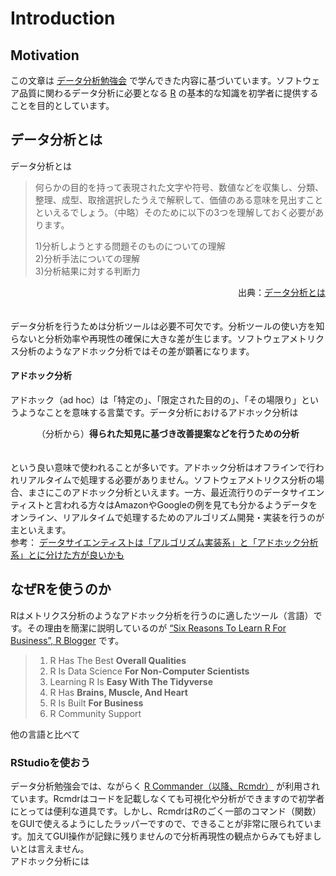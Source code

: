 # Introduction


## Motivation
この文章は [データ分析勉強会](https://sites.google.com/site/kantometrics/home){target="_blank"} で学んできた内容に基づいています。ソフトウェア品質に関わるデータ分析に必要となる [R](https://www.r-project.org/){target="_blank"} の基本的な知識を初学者に提供することを目的としています。


## データ分析とは
データ分析とは

> 何らかの目的を持って表現された文字や符号、数値などを収集し、分類、整理、成型、取捨選択したうえで解釈して、価値のある意味を見出すことといえるでしょう。（中略）そのために以下の3つを理解しておく必要があります。  
> 
> 1)分析しようとする問題そのものについての理解  
> 2)分析手法についての理解  
> 3)分析結果に対する判断力

<p align=right>出典：[データ分析とは <i class="fa fa-external-link"></i>](https://www.albert2005.co.jp/knowledge/statistics_analysis/statistics_basics/data_analysis){target="_blank"}</p>
　  
データ分析を行うためは分析ツールは必要不可欠です。分析ツールの使い方を知らないと分析効率や再現性の確保に大きな差が生じます。ソフトウェアメトリクス分析のようなアドホック分析ではその差が顕著になります。
　  

#### アドホック分析 {-}
アドホック（ad hoc）は「特定の」、「限定された目的の」、「その場限り」というようなことを意味する言葉です。データ分析におけるアドホック分析は

<center>（分析から）**得られた知見に基づき改善提案などを行うための分析**</center>  
　  
という良い意味で使われることが多いです。アドホック分析はオフラインで行われリアルタイムで処理する必要がありません。ソフトウェアメトリクス分析の場合、まさにこのアドホック分析といえます。一方、最近流行りのデータサイエンティストと言われる方々はAmazonやGoogleの例を見ても分かるようデータをオンライン、リアルタイムで処理するためのアルゴリズム開発・実装を行うのが主といえます。
　  
参考： [データサイエンティストは「アルゴリズム実装系」と「アドホック分析系」とに分けた方が良いかも](https://tjo.hatenablog.com/entry/2013/08/01/200702){target="_blank"}


## なぜRを使うのか
Rはメトリクス分析のようなアドホック分析を行うのに適したツール（言語）です。その理由を簡潔に説明しているのが ["Six Reasons To Learn R For Business", R Blogger](https://www.r-bloggers.com/six-reasons-to-learn-r-for-business/){target="_blank"} です。

> 1. R Has The Best **Overall Qualities**
1. R Is Data Science **For Non-Computer Scientists**
1. Learning R Is **Easy With The Tidyverse**
1. R Has **Brains, Muscle, And Heart**
1. R Is Built **For Business**
1. R Community Support

他の言語と比べて
　  

### RStudioを使おう
データ分析勉強会では、ながらく [R Commander（以降、Rcmdr）](https://www.rcommander.com/){target="_blank"} が利用されています。Rcmdrはコードを記載しなくても可視化や分析ができますので初学者にとっては便利な道具です。しかし、RcmdrはRのごく一部のコマンド（関数）をGUIで使えるようにしたラッパーですので、できることが非常に限られています。加えてGUI操作が記録に残りませんので分析再現性の観点からみても好ましいとは言えません。  
アドホック分析には
